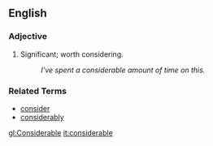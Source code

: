 ==English==

===Adjective===
# Significant; worth considering.
#: ''I've spent a considerable amount of time on this.''

===Related Terms===
*[[consider]]
*[[considerably]]

[[gl:Considerable]]
[[it:considerable]]